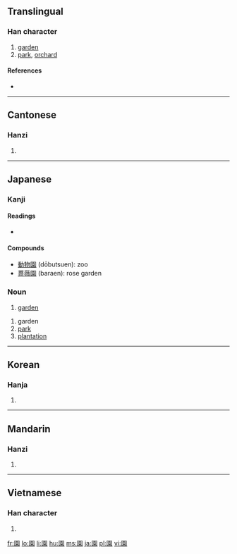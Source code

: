 {{see|园}}
==Translingual==

===Han character===
{{Han char|rn=31|rad=囗|as=10|sn=13|four=6023<sub>2</sub>|canj=田土口女 (WGRV)|ids=⿴[[囗]][[袁]]}}

# [[garden]]
# [[park]], [[orchard]]

====References====
* {{Han ref|kx=0220.080|dkj=04818|dj=0451.130|hdz=10723.040|uh=5712|ud=22290|bh=B6E9|bd=46825}}

----

==Cantonese==

===Hanzi===
{{yue-hanzi|jyut=|y=yun4}}

# {{defn|Cantonese|sort=囗10}}

----

==Japanese==

===Kanji===
{{ja-kanji|grade=2|rs=囗10}}

====Readings====
* {{ja-readings|on=[[えん]] (''en''), [[おん]] (''on'')|kun=[[その]] (''sono'')}}

====Compounds====
* [[動物園]] (dōbutsuen): zoo
* [[薔薇園]] (baraen): rose garden
=== Noun ===
{{ja-noun|k|hira=えん|rom=en}}
#[[garden]]
{{ja-noun|k|hira=その|rom=sono}}
#garden
#[[park]]
#[[plantation]]
----

==Korean==

===Hanja===
{{ko-hanja|hangeul=[[원]]|rv=won|mr=wŏn}}

# {{defn|Korean|sort=囗10}}

----

==Mandarin==

===Hanzi===
{{cmn-hanzi|sim=园|pin=[[yuán]] ([[yuan2]])|wg=yüan<sup>2</sup>}}

# {{defn|Mandarin|sort=囗10}}

----

==Vietnamese==

===Han character===
{{vi-hantu|[[viên]], [[vườn]]|rs=囗10}}

# {{defn|Vietnamese|sort=囗10}}

[[fr:園]]
[[lo:園]]
[[li:園]]
[[hu:園]]
[[ms:園]]
[[ja:園]]
[[pl:園]]
[[vi:園]]